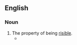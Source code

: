 ==English==

===Noun===
{{en-noun|-|+}}

# The property of being [[risible]].
#* {{RQ:Landon Lady Anne Granard|page=311|volume=II|passage=Lady Anne was very angry, both at herself and the Count; nevertheless, his perfect simplicity and sincerity, and the ''nonchalance'' with which he spoke, amused her as much as it vexed her; and, as poor Georgiana, after various efforts to subdue her '''risibility''', was constrained to laugh outright, the features of Lady Anne admitted the Chesterfieldian smile, and she exclaimed, "Really, Count, you are the drollest man in the world, and say the oddest things in the world."}}